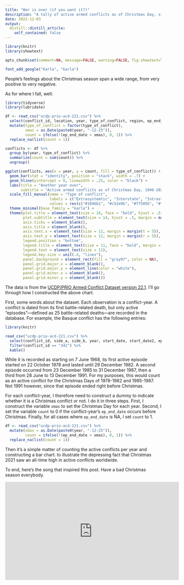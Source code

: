 ---
title: "War is over (if you want it?)"
description: "A tally of active armed conflicts as of Christmas Day, since 1946"
date: 2022-12-03
output:
  distill::distill_article:
    self_contained: false
---

```{r setup, include=FALSE}
library(knitr)
library(showtext)

opts_chunk$set(comment=NA, message=FALSE, warning=FALSE, fig.showtext=TRUE, dev="png", dev.args=list(type="cairo-png"))

font_add_google("Karla", "karla")
```

People's feelings about the Christmas season span a wide range, from very positive to very negative. 

As for where I fall, well: 

```{r, code_folding=TRUE, fig.width=7.5, fig.height=4.5, preview=TRUE}
library(tidyverse)
library(lubridate)

df <- read_csv("ucdp-prio-acd-221.csv") %>%
  select(conflict_id, location, year, type_of_conflict, region, ep_end_date, region) %>%
  mutate(type_of_conflict = factor(type_of_conflict),
         xmas = as.Date(paste0(year, "-12-25")),
         count = ifelse(!(ep_end_date > xmas), 0, 1)) %>%
  replace_na(list(count = 1))

conflicts <- df %>%
  group_by(year, type_of_conflict) %>%
  summarize(count = sum(count)) %>%
  ungroup()

ggplot(conflicts, aes(x = year, y = count, fill = type_of_conflict)) + 
  geom_bar(stat = "identity", position = "stack", width = .7) +
  geom_hline(yintercept = 0, linewidth = .25, color = "black") + 
  labs(title = "Another year over",
       subtitle = "Active armed conflicts as of Christmas Day, 1946-2021") +
  scale_fill_manual(name = "Type of conflict",
                    labels = c("Extrasystemtic", "Interstate", "Intrastate", "Internationalized intrastate"),
                    values = rev(c("#1046b1", "#c52e9b", "#ff505b", "#ffa600"))) +
  theme_minimal(base_family = "karla") +
  theme(plot.title = element_text(size = 16, face = "bold", hjust = .5),
        plot.subtitle = element_text(size = 14, hjust = .5, margin = margin(b = 15)),
        axis.ticks = element_blank(),
        axis.title = element_blank(),
        axis.text.x = element_text(size = 12, margin = margin(t = 5)),
        axis.text.y = element_text(size = 12, margin = margin(r = 5)),
        legend.position = "bottom",
        legend.title = element_text(size = 11, face = "bold", margin = margin(r = 10)),
        legend.text = element_text(size = 11),
        legend.key.size = unit(.4, "lines"),
        panel.background = element_rect(fill = "gray97", color = NA),
        panel.grid.major.x = element_blank(),
        panel.grid.major.y = element_line(color = "white"),
        panel.grid.minor.x = element_blank(),
        panel.grid.minor.y = element_blank())

```

The data is from the [UCDP/PRIO Armed Conflict Dataset version 22.1](https://ucdp.uu.se/downloads/index.html). I'll go through how I constructed the above chart. 

First, some words about the dataset. Each observation is a conflict-year. A conflict is dated from its first battle-related death, but only active "episodes"---defined as 25 battle-related deaths---are recorded in the database. For example, the Basque conflict has the following entries:

```{r}
library(knitr)

read_csv("ucdp-prio-acd-221.csv") %>%
  select(conflict_id, side_a, side_b, year, start_date, start_date2, ep_end_date) %>%
  filter(conflict_id == "342") %>%
  kable()
```

While it is recorded as starting on 7 June 1968, its first active episode started on 22 October 1978 and lasted until 29 December 1982. A second episode occurred from 23 December 1985 to 31 December 1987, then a third from 28 June to 13 December 1991. For my purposes, this would count as an active conflict for the Christmas Days of 1978-1982 and 1985-1987. Not 1991 however, since that episode ended right before Christmas.

For each conflict-year, I therefore need to construct a dummy to indicate whether it is a Christmas conflict or not. I do it in three steps. First, I construct the variable `xmas` to set the Christmas Day for each year. Second, I set the variable `count` to 0 if the conflict-year's `ep_end_date` occurs before Christmas. Finally, for all cases where `ep_end_date` is NA, I set `count` to 1. 

```{r}
df <- read_csv("ucdp-prio-acd-221.csv") %>%
  mutate(xmas = as.Date(paste0(year, "-12-25")),
         count = ifelse(!(ep_end_date > xmas), 0, 1)) %>%
  replace_na(list(count = 1))
```

Then it's a simple matter of counting the active conflicts per year and constructing a bar chart.  to illustrate the depressing fact that Christmas 2021 saw an all-time high in active conflicts worldwide.

To end, here's the song that inspired this post. Have a bad Christmas season everybody.

<iframe width="560" height="315" src="https://www.youtube.com/embed/Zr9EOFuuIk4" title="YouTube video player" frameborder="0" allow="accelerometer; autoplay; clipboard-write; encrypted-media; gyroscope; picture-in-picture" allowfullscreen></iframe>